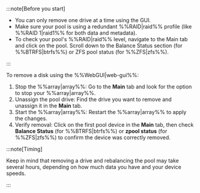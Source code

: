 :::note[Before you start]

- You can only remove one drive at a time using the GUI.
- Make sure your pool is using a redundant %%RAID|raid%% profile (like %%RAID 1|raid1%% for both data and metadata).
- To check your pool's %%RAID|raid%% level, navigate to the Main tab and click on the pool. Scroll down to the Balance Status section (for %%BTRFS|btrfs%%) or ZFS pool status (for %%ZFS|zfs%%).

:::

To remove a disk using the %%WebGUI|web-gui%%:

1. Stop the %%array|array%%: Go to the **Main** tab and look for the option to stop your %%array|array%%.
2. Unassign the pool drive: Find the drive you want to remove and unassign it in the **Main** tab.
3. Start the %%array|array%%: Restart the %%array|array%% to apply the changes.
4. Verify removal: Click on the first pool device in the **Main** tab, then check **Balance Status** (for %%BTRFS|btrfs%%) or **zpool status** (for %%ZFS|zfs%%) to confirm the device was correctly removed.

:::note[Timing]

Keep in mind that removing a drive and rebalancing the pool may take several hours, depending on how much data you have and your device speeds.

:::
